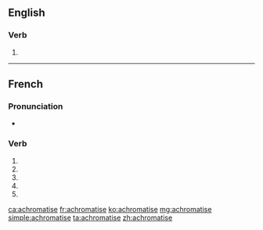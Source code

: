 {{also|achromatisé}}
==English==

===Verb===
{{en-verb|achromatis}}

# {{standard spelling of|from=Non-Oxford British spelling|lang=en|achromatize}}

{{also|achromatisé}}

----

==French==

===Pronunciation===
* {{homophones|achromatisent|achromatises|lang=fr}}

===Verb===
{{fr-verb form}}

# {{conjugation of|achromatiser||1|s|pres|ind|lang=fr}}
# {{conjugation of|achromatiser||3|s|pres|ind|lang=fr}}
# {{conjugation of|achromatiser||1|s|pres|sub|lang=fr}}
# {{conjugation of|achromatiser||3|s|pres|sub|lang=fr}}
# {{conjugation of|achromatiser||2|s|imp|lang=fr}}

[[ca:achromatise]]
[[fr:achromatise]]
[[ko:achromatise]]
[[mg:achromatise]]
[[simple:achromatise]]
[[ta:achromatise]]
[[zh:achromatise]]